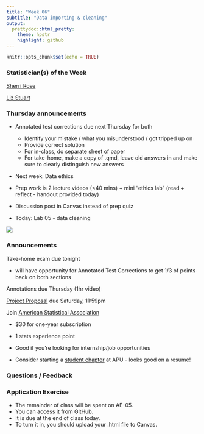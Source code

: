 ```yaml
---
title: "Week 06"
subtitle: "Data importing & cleaning"
output: 
  prettydoc::html_pretty:
    theme: hpstr
    highlight: github
---
```


```r
knitr::opts_chunk$set(echo = TRUE)
```

### Statistician(s) of the Week

[Sherri Rose](http://drsherrirose.org/biocv)

[Liz Stuart](https://publichealth.jhu.edu/faculty/1792/elizabeth-a-stuart)

### Thursday announcements

- Annotated test corrections due next Thursday for both

  + Identify your mistake / what you misunderstood / got tripped up on
  + Provide correct solution
  + For in-class, do separate sheet of paper
  + For take-home, make a copy of .qmd, leave old answers in and make sure to clearly distinguish new answers

- Next week: Data ethics

-   Prep work is 2 lecture videos (\<40 mins) + mini "ethics lab" (read + reflect - handout provided today)

-   Discussion post in Canvas instead of prep quiz

-   Today: Lab 05 - data cleaning

![](images/real_world_data.jpg)

### Announcements

Take-home exam due tonight

-   will have opportunity for Annotated Test Corrections to get 1/3 of points back on both sections

Annotations due Thursday (1hr video)

[Project Proposal](https://apumath250.netlify.app/project/#project-proposal) due Saturday, 11:59pm

Join [American Statistical Association](https://www.amstat.org/membership/become-a-member/membership-options)

  -   \$30 for one-year subscription

  -   1 stats experience point

  -   Good if you're looking for internship/job opportunities

  -   Consider starting a [student chapter](https://www.amstat.org/membership/asa-communities/student-chapters?utm_source=informz&utm_medium=email&utm_campaign=asa&_zs=cipOe1&_zl=B4kr7) at APU - looks good on a resume!
  


<!-- [U.S. Olympic & Paraolympic Committee Data Challenge](https://statds.org/events/ucsas2024/challenge.html) -->

<!-- -   registration deadline Nov 1 -->

<!-- -   submission deadline January 15 -->



<!-- Exam due now -->

<!-- -   graded no later than next Tuesday -->



<!-- [International Day of Women in Statistics & Data Science](https://www.idwsds.org/program/) -->

<!-- -   October 10, 24-hour virtual conference -->

<!-- -   2 stats experience points -->

<!-- [Undergraduate Statistics Class Project Competition](https://www.causeweb.org/usproc/report-template-USCLAP) -->

<!-- ![](images/math_policy.png) -->

<!-- [Electronic Undergraduate Statistics Research Conference](https://www.causeweb.org/usproc/eusr/2023/program) -->

<!-- -   Friday, November 3 -->

<!-- -   Director of Census Bureau, Robert Santos, is keynote speaker -->

<!-- -   Panel discussions on grad school & career -->

<!-- ![](images/MPS_volleyball.png) -->

<!-- ![](images/sickle%20cell%20toy%20drive%20flyer.png) -->

### Questions / Feedback

### Application Exercise

-   The remainder of class will be spent on AE-05.
-   You can access it from GitHub.
-   It is due at the end of class today.
-   To turn it in, you should upload your .html file to Canvas.
